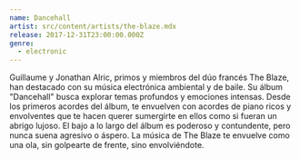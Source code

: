 ```yaml
---
name: Dancehall
artist: src/content/artists/the-blaze.mdx
release: 2017-12-31T23:00:00.000Z
genre:
  - electronic
---
```



Guillaume y Jonathan Alric, primos y miembros del dúo francés The Blaze, han destacado con su música electrónica ambiental y de baile. Su álbum "Dancehall" busca explorar temas profundos y emociones intensas. Desde los primeros acordes del álbum, te envuelven con acordes de piano ricos y envolventes que te hacen querer sumergirte en ellos como si fueran un abrigo lujoso. El bajo a lo largo del álbum es poderoso y contundente, pero nunca suena agresivo o áspero. La música de The Blaze te envuelve como una ola, sin golpearte de frente, sino envolviéndote.
